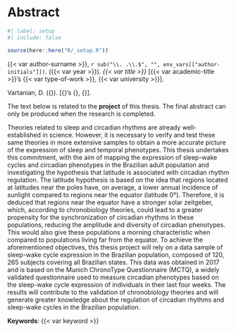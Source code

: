 <!-- %:::% .common h1 begin %:::% -->
# Abstract {.unnumbered}
<!-- %:::% .common h1 end %:::% -->

```r
#| label: setup
#| include: false

source(here::here("R/_setup.R"))
```

{{< var author-surname >}}, `r sub("\\. .\\.$", "", env_vars[["author-initials"]])`. ({{< var year >}}). _{{< var title >}}_ [{{< var academic-title >}}'s {{< var type-of-work >}}, {{< var university >}}].

::: {.content-visible when-format="pdf"}
<!-- %:::% vernacular-abstract reference begin %:::% -->
Vartanian, D. ({\imprimirdata}). \textit{\imprimirtitulo} [{\imprimirtipodetituloacademico}'s {\imprimirtipotrabalho}, {\imprimiruniversidade}].
<!-- %:::% vernacular-abstract reference end %:::% -->
:::

<!-- %:::% vernacular-abstract body begin %:::% -->
The text below is related to the __project__ of this thesis. The final abstract can only be produced when the research is completed.

Theories related to sleep and circadian rhythms are already well-established in science. However, it is necessary to verify and test these same theories in more extensive samples to obtain a more accurate picture of the expression of sleep and temporal phenotypes. This thesis undertakes this commitment, with the aim of mapping the expression of sleep-wake cycles and circadian phenotypes in the Brazilian adult population and investigating the hypothesis that latitude is associated with circadian rhythm regulation. The latitude hypothesis is based on the idea that regions located at latitudes near the poles have, on average, a lower annual incidence of sunlight compared to regions near the equator (latitude 0°). Therefore, it is deduced that regions near the equator have a stronger solar zeitgeber, which, according to chronobiology theories, could lead to a greater propensity for the synchronization of circadian rhythms in these populations, reducing the amplitude and diversity of circadian phenotypes. This would also give these populations a morning characteristic when compared to populations living far from the equator. To achieve the aforementioned objectives, this thesis project will rely on a data sample of sleep-wake cycle expression in the Brazilian population, composed of $120,265$ subjects covering all Brazilian states. This data was obtained in 2017 and is based on the Munich ChronoType Questionnaire (MCTQ), a widely validated questionnaire used to measure circadian phenotypes based on the sleep-wake cycle expression of individuals in their last four weeks. The results will contribute to the validation of chronobiology theories and will generate greater knowledge about the regulation of circadian rhythms and sleep-wake cycles in the Brazilian population.
<!-- %:::% vernacular-abstract body end %:::% -->

__Keywords__: {{< var keyword >}}

::: {.content-visible when-format="pdf"}
<!-- %:::% vernacular-abstract keywords begin %:::% -->
\begin{tabular}{p{2.3cm} p{13.6cm}}
  \textbf{Keywords}: & Chronobiology. Biological rhythms. Chronotype. Circadian phenotype. Sleep. Complex systems. Entrainment. Latitude. Ecology. MCTQ.
\end{tabular}
<!-- %:::% vernacular-abstract keywords end %:::% -->
:::
